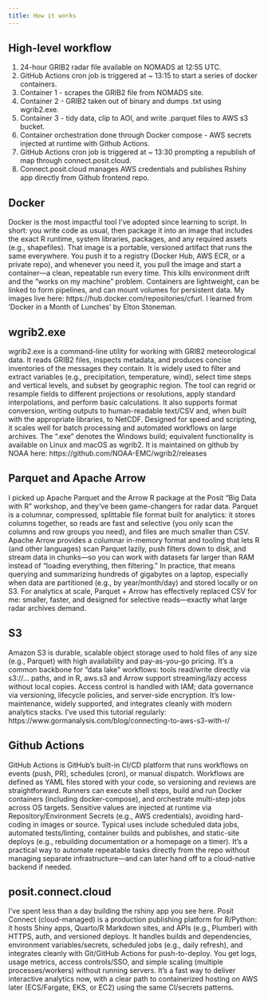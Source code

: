 ```yaml
---
title: How it works
---
```

## High-level workflow 

1. 24-hour GRIB2 radar file available on NOMADS at 12:55 UTC.  
2. GitHub Actions cron job is triggered at ~ 13:15 to start a series of docker containers.
3. Container 1 - scrapes the GRIB2 file from NOMADS site. 
4. Container 2 - GRIB2 taken out of binary and dumps .txt using wgrib2.exe.
5. Container 3 - tidy data, clip to AOI, and write .parquet files to AWS s3 bucket.
6. Container orchestration done through Docker compose - AWS secrets injected at runtime with Github Actions.
7. GitHub Actions cron job is triggered at ~ 13:30 prompting a republish of map through connect.posit.cloud.
8. Connect.posit.cloud manages AWS credentials and publishes Rshiny app directly from Github frontend repo.  


## Docker

Docker is the most impactful tool I’ve adopted since learning to script. In short: you write code as usual, then package it into an image that includes the exact R runtime, system libraries, packages, and any required assets (e.g., shapefiles). That image is a portable, versioned artifact that runs the same everywhere. You push it to a registry (Docker Hub, AWS ECR, or a private repo), and whenever you need it, you pull the image and start a container—a clean, repeatable run every time. This kills environment drift and the “works on my machine” problem. Containers are lightweight, can be linked to form pipelines, and can mount volumes for persistent data. My images live here: https://hub.docker.com/repositories/cfurl. I learned from 'Docker in a Month of Lunches' by Elton Stoneman. 

## wgrib2.exe

wgrib2.exe is a command-line utility for working with GRIB2 meteorological data. It reads GRIB2 files, inspects metadata, and produces concise inventories of the messages they contain. It is widely used to filter and extract variables (e.g., precipitation, temperature, wind), select time steps and vertical levels, and subset by geographic region. The tool can regrid or resample fields to different projections or resolutions, apply standard interpolations, and perform basic calculations. It also supports format conversion, writing outputs to human-readable text/CSV and, when built with the appropriate libraries, to NetCDF. Designed for speed and scripting, it scales well for batch processing and automated workflows on large archives. The “.exe” denotes the Windows build; equivalent functionality is available on Linux and macOS as wgrib2.  It is maintained on github by NOAA here: https://github.com/NOAA-EMC/wgrib2/releases

## Parquet and Apache Arrow

I picked up Apache Parquet and the Arrow R package at the Posit “Big Data with R” workshop, and they’ve been game-changers for radar data. Parquet is a columnar, compressed, splittable file format built for analytics: it stores columns together, so reads are fast and selective (you only scan the columns and row groups you need), and files are much smaller than CSV. Apache Arrow provides a columnar in-memory format and tooling that lets R (and other languages) scan Parquet lazily, push filters down to disk, and stream data in chunks—so you can work with datasets far larger than RAM instead of “loading everything, then filtering.” In practice, that means querying and summarizing hundreds of gigabytes on a laptop, especially when data are partitioned (e.g., by year/month/day) and stored locally or on S3. For analytics at scale, Parquet + Arrow has effectively replaced CSV for me: smaller, faster, and designed for selective reads—exactly what large radar archives demand.

## S3

Amazon S3 is durable, scalable object storage used to hold files of any size (e.g., Parquet) with high availability and pay-as-you-go pricing. It’s a common backbone for “data lake” workflows: tools read/write directly via s3://… paths, and in R, aws.s3 and Arrow support streaming/lazy access without local copies. Access control is handled with IAM; data governance via versioning, lifecycle policies, and server-side encryption. It’s low-maintenance, widely supported, and integrates cleanly with modern analytics stacks. I've used this tutorial regularly: https://www.gormanalysis.com/blog/connecting-to-aws-s3-with-r/

## Github Actions

GitHub Actions is GitHub’s built-in CI/CD platform that runs workflows on events (push, PR), schedules (cron), or manual dispatch. Workflows are defined as YAML files stored with your code, so versioning and reviews are straightforward. Runners can execute shell steps, build and run Docker containers (including docker-compose), and orchestrate multi-step jobs across OS targets. Sensitive values are injected at runtime via Repository/Environment Secrets (e.g., AWS credentials), avoiding hard-coding in images or source. Typical uses include scheduled data jobs, automated tests/linting, container builds and publishes, and static-site deploys (e.g., rebuilding documentation or a homepage on a timer). It’s a practical way to automate repeatable tasks directly from the repo without managing separate infrastructure—and can later hand off to a cloud-native backend if needed.

## posit.connect.cloud

I've spent less than a day building the rshiny app you see here.  Posit Connect (cloud-managed) is a production publishing platform for R/Python: it hosts Shiny apps, Quarto/R Markdown sites, and APIs (e.g., Plumber) with HTTPS, auth, and versioned deploys. It handles builds and dependencies, environment variables/secrets, scheduled jobs (e.g., daily refresh), and integrates cleanly with Git/GitHub Actions for push-to-deploy. You get logs, usage metrics, access controls/SSO, and simple scaling (multiple processes/workers) without running servers. It’s a fast way to deliver interactive analytics now, with a clear path to containerized hosting on AWS later (ECS/Fargate, EKS, or EC2) using the same CI/secrets patterns.



